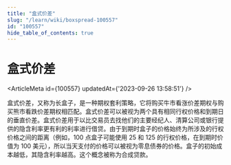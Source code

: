 ```yaml
---
title: "盒式价差"
slug: "/learn/wiki/boxspread-100557"
id: "100557"
hide_table_of_contents: true
---
```



# 盒式价差

<ArticleMeta id={100557} updatedAt={'2023-09-26 13:58:51'} />
<div className='border-solid border-b border-t-0 my-4 border-[var(--ifm-color-gray-300)]' />

盒式价差，又称为长盒子，是一种期权套利策略，它将购买牛市看涨价差期权与购买熊市看跌价差期权相匹配。盒式价差可以被视为两个具有相同行权价格和到期日的垂直价差。盒式价差用于以比交易员去找他们的主要经纪人、清算公司或银行提供的隐含利率更有利的利率进行借贷。由于到期时盒子的价格始终为所涉及的行权价格之间的距离（例如，100 点盒子可能使用 25 和 125 的行权价格，在到期时价值为 100 美元），所以当天支付的价格可以被视为零息债券的价格。盒子的初始成本越低，其隐含利率越高。这个概念被称为合成贷款。

